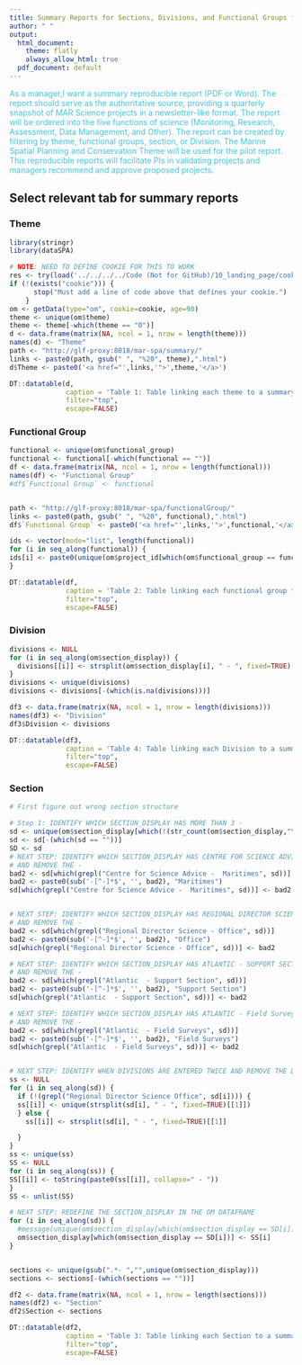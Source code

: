```yaml
---
title: Summary Reports for Sections, Divisions, and Functional Groups for the Maritimes Region.
author: " "
output:
  html_document:
    theme: flatly
    always_allow_html: true
  pdf_document: default
---
```


<span style="color:#43C6DB">As a manager,I want a summary reproducible report (PDF or Word). The report should serve as the authoritative source, providing a quarterly snapshot of MAR Science projects in a newsletter-like format.  The report will be ordered into the five functions of science (Monitoring, Research, Assessment, Data Management, and Other). The report can be created by filtering by theme, functional groups, section, or Division. The Marine Spatial Planning and Conservation Theme will be used for the pilot report. This reproducible reports will facilitate PIs in validating projects and managers recommend and approve proposed projects. </span>

## Select relevant tab for summary reports {.tabset}

### Theme
```r
library(stringr)
library(dataSPA)

# NOTE: NEED TO DEFINE COOKIE FOR THIS TO WORK
res <- try(load('../../../../Code (Not for GitHub)/10_landing_page/cookie'), silent=TRUE)
if (!(exists("cookie"))) {
      stop("Must add a line of code above that defines your cookie.")
    }
om <- getData(type="om", cookie=cookie, age=90)
theme <- unique(om$theme)
theme <- theme[-which(theme == "0")]
d <- data.frame(matrix(NA, ncol = 1, nrow = length(theme)))
names(d) <- "Theme"
path <- "http://glf-proxy:8018/mar-spa/summary/"
links <- paste0(path, gsub(" ", "%20", theme),".html")
d$Theme <- paste0('<a href="',links,'">',theme,'</a>')

DT::datatable(d,
              caption = 'Table 1: Table linking each theme to a summary report',
              filter="top",
              escape=FALSE)
```

### Functional Group

```r
functional <- unique(om$functional_group)
functional <- functional[-which(functional == "")]
df <- data.frame(matrix(NA, ncol = 1, nrow = length(functional)))
names(df) <- "Functional Group"
#df$`Functional Group` <- functional


path <- "http://glf-proxy:8018/mar-spa/functionalGroup/"
links <- paste0(path, gsub(" ", "%20", functional),".html")
df$`Functional Group` <- paste0('<a href="',links,'">',functional,'</a>')

ids <- vector(mode="list", length(functional))
for (i in seq_along(functional)) {
ids[i] <- paste0(unique(om$project_id[which(om$functional_group == functional[i])]), collapse=",")
}

DT::datatable(df,
              caption = 'Table 2: Table linking each functional group to a summary report',
              filter="top",
              escape=FALSE)
```



### Division

```r
divisions <- NULL
for (i in seq_along(om$section_display)) {
  divisions[[i]] <- strsplit(om$section_display[i], " - ", fixed=TRUE)[[1]][3]
}
divisions <- unique(divisions)
divisions <- divisions[-(which(is.na(divisions)))]

df3 <- data.frame(matrix(NA, ncol = 1, nrow = length(divisions)))
names(df3) <- "Division"
df3$Division <- divisions

DT::datatable(df3,
              caption = 'Table 4: Table linking each Division to a summary report',
              filter="top",
              escape=FALSE)
```


### Section

```r
# First figure out wrong section structure

# Step 1: IDENTIFY WHICH SECTION_DISPLAY HAS MORE THAN 3 -
sd <- unique(om$section_display[which(!(str_count(om$section_display,"\\-") == 3))])
sd <- sd[-(which(sd == ""))]
SD <- sd
# NEXT STEP: IDENTIFY WHICH SECTION_DISPLAY HAS CENTRE FOR SCIENCE ADVICE - SCIENCE
# AND REMOVE THE -
bad2 <- sd[which(grepl("Centre for Science Advice -  Maritimes", sd))]
bad2 <- paste0(sub('-[^-]*$', '', bad2), "Maritimes")
sd[which(grepl("Centre for Science Advice -  Maritimes", sd))] <- bad2


# NEXT STEP: IDENTIFY WHICH SECTION_DISPLAY HAS REGIONAL DIRECTOR SCIENCE - OFFICE
# AND REMOVE THE -
bad2 <- sd[which(grepl("Regional Director Science - Office", sd))]
bad2 <- paste0(sub('-[^-]*$', '', bad2), "Office")
sd[which(grepl("Regional Director Science - Office", sd))] <- bad2

# NEXT STEP: IDENTIFY WHICH SECTION_DISPLAY HAS ATLANTIC - SUPPORT SECTION
# AND REMOVE THE -
bad2 <- sd[which(grepl("Atlantic  - Support Section", sd))]
bad2 <- paste0(sub('-[^-]*$', '', bad2), "Support Section")
sd[which(grepl("Atlantic  - Support Section", sd))] <- bad2

# NEXT STEP: IDENTIFY WHICH SECTION_DISPLAY HAS ATLANTIC - Field Survey
# AND REMOVE THE -
bad2 <- sd[which(grepl("Atlantic  - Field Surveys", sd))]
bad2 <- paste0(sub('-[^-]*$', '', bad2), "Field Surveys")
sd[which(grepl("Atlantic  - Field Surveys", sd))] <- bad2


# NEXT STEP: IDENTIFY WHEN DIVISIONS ARE ENTERED TWICE AND REMOVE THE DUPLICATE
ss <- NULL
for (i in seq_along(sd)) {
  if (!(grepl("Regional Director Science Office", sd[i]))) {
  ss[[i]] <- unique(strsplit(sd[i], " - ", fixed=TRUE)[[1]])
  } else {
    ss[[i]] <- strsplit(sd[i], " - ", fixed=TRUE)[[1]]

  }
}
ss <- unique(ss)
SS <- NULL
for (i in seq_along(ss)) {
SS[[i]] <- toString(paste0(ss[[i]], collapse=" - "))
}
SS <- unlist(SS)

# NEXT STEP: REDEFINE THE SECTION_DISPLAY IN THE OM DATAFRAME
for (i in seq_along(sd)) {
  #message(unique(om$section_display[which(om$section_display == SD[i])]), " is being replaced with ", SS[i])
  om$section_display[which(om$section_display == SD[i])] <- SS[i]
}


sections <- unique(gsub(".*- ","",unique(om$section_display)))
sections <- sections[-(which(sections == ""))]

df2 <- data.frame(matrix(NA, ncol = 1, nrow = length(sections)))
names(df2) <- "Section"
df2$Section <- sections

DT::datatable(df2,
              caption = 'Table 3: Table linking each Section to a summary report',
              filter="top",
              escape=FALSE)

```


## {-}
